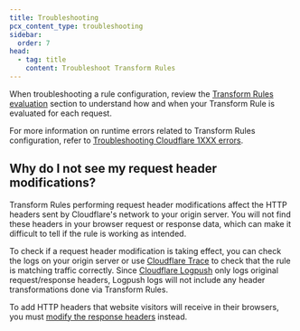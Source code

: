```yaml
---
title: Troubleshooting
pcx_content_type: troubleshooting
sidebar:
  order: 7
head:
  - tag: title
    content: Troubleshoot Transform Rules
---
```


When troubleshooting a rule configuration, review the [Transform Rules evaluation](/rules/transform/#transform-rules-evaluation) section to understand how and when your Transform Rule is evaluated for each request.

For more information on runtime errors related to Transform Rules configuration, refer to [Troubleshooting Cloudflare 1XXX errors](/support/troubleshooting/http-status-codes/cloudflare-1xxx-errors/).

## Why do I not see my request header modifications?

Transform Rules performing request header modifications affect the HTTP headers sent by Cloudflare's network to your origin server. You will not find these headers in your browser request or response data, which can make it difficult to tell if the rule is working as intended.

To check if a request header modification is taking effect, you can check the logs on your origin server or use [Cloudflare Trace](/fundamentals/trace-request/) to check that the rule is matching traffic correctly. Since [Cloudflare Logpush](/logs/about/) only logs original request/response headers, Logpush logs will not include any header transformations done via Transform Rules.

To add HTTP headers that website visitors will receive in their browsers, you must [modify the response headers](/rules/transform/response-header-modification/) instead.
